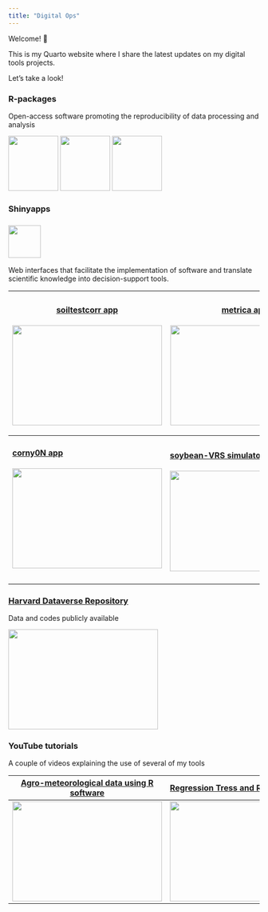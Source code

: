 ```yaml
---
title: "Digital Ops"
---
```


Welcome! 👋

This is my Quarto website where I share the latest updates on my digital tools projects.

Let's take a look!

### R-packages

Open-access software promoting the reproducibility of data processing and analysis

[![](assets/images/soiltestcorr_logo.png){width="100" height="110"}](https://adriancorrendo.github.io/soiltestcorr/) [![](assets/images/metrica_logo.png){width="100" height="110"}](https://adriancorrendo.github.io/metrica/) [![](assets/images/xpolaris.png){width="100" height="110"}](https://github.com/cran/XPolaris)

### Shinyapps

### ![](assets/images/shiny.png){width="65"}

Web interfaces that facilitate the implementation of software and translate scientific knowledge into decision-support tools.

+---------------------------------------------------------------------+-----------------------------------------------------------------------------------------------+
| #### [soiltestcorr app](https://soiltestcorr.herokuapp.com/)        | #### [metrica app](https://acorrendo.shinyapps.io/shiny_metrica/)                             |
|                                                                     |                                                                                               |
| ![](assets/images/shiny_soiltestcorr.png){width="300" height="200"} | ![](assets/images/shiny_metrica.png){width="300" height="200"}                                |
+=====================================================================+===============================================================================================+
| #### [corny0N app](https://corn-y0-forecast.herokuapp.com/)         | #### [soybean-VRS simulator](https://analytics.iasoybeans.com/cool-apps/SoybeanVRSsimulator/) |
|                                                                     |                                                                                               |
| ![](assets/images/shiny_corny0.png){width="300" height="200"}       | ![](images/paste-3651008B.png){width="301" height="201"}                                      |
|                                                                     |                                                                                               |
| ###                                                                 |                                                                                               |
+---------------------------------------------------------------------+-----------------------------------------------------------------------------------------------+

### [Harvard Dataverse Repository](https://dataverse.harvard.edu/dataverse/adriancorrendo)

Data and codes publicly available

[<img src="assets/images/harvard_dataverse.png" width="300" height="200"/>](https://dataverse.harvard.edu/dataverse/adriancorrendo)

### YouTube tutorials

A couple of videos explaining the use of several of my tools

+------------------------------------------------------------------------------------------+------------------------------------------------------------------------------------+
| [Agro-meteorological data using R software](https://www.youtube.com/watch?v=gJo5XUFtDPk) | [Regression Tress and Random Forests](https://www.youtube.com/watch?v=sE8VyX2XGII) |
+==========================================================================================+====================================================================================+
| ![](assets/images/agrometR_tutorial.png){width="300" height="200"}                       | ![](assets/images/rf_tutorial.png){width="300" height="200"}                       |
+------------------------------------------------------------------------------------------+------------------------------------------------------------------------------------+
